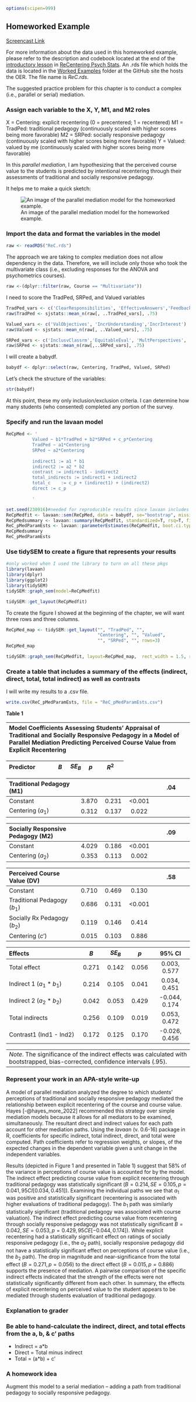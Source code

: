 ```r
options(scipen=999)
```

## Homeworked Example
[Screencast Link](https://youtu.be/p-iScWS_tT0)

For more information about the data used in this homeworked example, please refer to the description and codebook located at the end of the [introductory lesson](https://lhbikos.github.io/ReCenterPsychStats/ReCintro.html#introduction-to-the-data-set-used-for-homeworked-examples) in [ReCentering Psych Stats](https://lhbikos.github.io/ReCenterPsychStats/). An .rds file which holds the data is located in the [Worked Examples](https://github.com/lhbikos/ReC_MultivModel/tree/main/Worked_Examples) folder at the GitHub site the hosts the OER. The file name is *ReC.rds*.

The suggested practice problem for this chapter is to conduct a complex (i.e., parallel or serial) mediation. 

### Assign each variable to the X, Y, M1, and M2 roles {-}

X = Centering: explicit recentering (0 = precentered; 1 = recentered)
M1 = TradPed: traditional pedagogy (continuously scaled with higher scores being more favorable)
M2 = SRPed:  socially responsive pedagogy (continuously scaled with higher scores being more favorable)
Y = Valued: valued by me (continuously scaled with higher scores being more favorable)

In this *parallel mediation*, I am hypothesizing that the perceived course value to the students is predicted by intentional recentering through their assessments of traditional and socially responsive pedagogy.

It helps me to make a quick sketch:

![An image of the parallel mediation model for the homeworked example.](Worked_Examples/images/CompMedHWfig.jpg)

### Import the data and format the variables in the model  {-}

```r
raw <- readRDS("ReC.rds")
```

The approach we are taking to complex mediation does not allow dependency in the data. Therefore, we will include only those who took the multivariate class (i.e., excluding responses for the ANOVA and psychometrics courses).
```r
raw <-(dplyr::filter(raw, Course == "Multivariate"))
```

I need to score the TradPed, SRPed, and Valued variables

```r
TradPed_vars <- c('ClearResponsibilities', 'EffectiveAnswers','Feedback', 'ClearOrganization','ClearPresentation')  
raw$TradPed <- sjstats::mean_n(raw[, ..TradPed_vars], .75)

Valued_vars <- c('ValObjectives', 'IncrUnderstanding','IncrInterest')  
raw$Valued <- sjstats::mean_n(raw[, ..Valued_vars], .75)

SRPed_vars <- c('InclusvClassrm','EquitableEval', 'MultPerspectives', 'DEIintegration')  
raw$SRPed <- sjstats::mean_n(raw[,..SRPed_vars], .75)
```

I will create a babydf.

```r
babydf <- dplyr::select(raw, Centering, TradPed, Valued, SRPed)
```

Let's check the structure of the variables:

```r
str(babydf)
```

At this point, these my only inclusion/exclusion criteria. I can determine how many students (who consented) completed any portion of the survey.

### Specify and run the lavaan model  {-}

```r
ReCpMed <- '
          Valued ~ b1*TradPed + b2*SRPed + c_p*Centering
          TradPed ~ a1*Centering
          SRPed ~ a2*Centering
          
          indirect1 := a1 * b1
          indirect2 := a2 * b2
          contrast := indirect1 - indirect2
          total_indirects := indirect1 + indirect2
          total_c    := c_p + (indirect1) + (indirect2)
          direct := c_p

          '

set.seed(230916)#needed for reproducible results since lavaan includes randomness in its estimates
ReCpMedfit <- lavaan::sem(ReCpMed, data = babydf, se="bootstrap", missing= 'fiml')
ReCpMedsummary <- lavaan::summary(ReCpMedfit, standardized=T, rsq=T, fit=TRUE, ci=TRUE)
ReC_pMedParamEsts <- lavaan::parameterEstimates(ReCpMedfit, boot.ci.type = "bca.simple", standardized=TRUE)
ReCpMedsummary
ReC_pMedParamEsts
```

### Use tidySEM to create a figure that represents your results {-}


```r
#only worked when I used the library to turn on all these pkgs
library(lavaan)
library(dplyr)
library(ggplot2)
library(tidySEM)
tidySEM::graph_sem(model=ReCpMedfit)
```


```r
tidySEM::get_layout(ReCpMedfit)
```
To create the figure I showed at the beginning of the chapter, we will want three rows and three columns.

```r
ReCpMed_map <- tidySEM::get_layout("", "TradPed", "",
                                   "Centering", "", "Valued", 
                                   "", "SRPed", "", rows=3)
ReCpMed_map
```
```r
tidySEM::graph_sem(ReCpMedfit, layout=ReCpMed_map,  rect_width = 1.5, rect_height = 1.25, spacing_x = 2, spacing_y = 3, text_size = 4.5)
```



### Create a table that includes a summary of the effects (indirect, direct, total, total indirect) as well as contrasts {-}

I will write my results to a .csv file.

```r
write.csv(ReC_pMedParamEsts, file = "ReC_pMedParamEsts.csv")
```

**Table 1**  

|Model Coefficients Assessing Students' Appraisal of Traditional and Socially Responsive Pedagogy in a Model of Parallel Mediation Predicting Perceived Course Value from Explicit Recentering
|:--------------------------------------------------------------------------|

| Predictor                  |$B$      |$SE_{B}$  |$p$     |$R^2$           |                   
|:---------------------------|:-------:|:--------:|:------:|:--------------:|

|Traditional Pedagogy (M1)   |         |          |        |.04
|:---------------------------|:-------:|:--------:|:------:|:-------------:|
|Constant                    |3.870    |0.231     |<0.001  |               |
|Centering ($a_1$)           |0.312	   |0.137 	  |0.022   |               |

|Socially Responsive Pedagogy (M2)|    |          |        |.09       
|:---------------------------|:-------:|:--------:|:------:|:-------------:|
|Constant                    |4.029  	 |0.186     |<0.001  |               |
|Centering ($a_2$)           |0.353	   |0.113	    |0.002   |               |

|Perceived Course Value (DV) |         |          |        |.58
|:---------------------------|:-------:|:--------:|:------:|:-------------:|
|Constant                    |0.710	   |0.469	    |0.130   |               |
|Traditional Pedagogy ($b_1$)|0.686	   |0.131     |<0.001  |               |
|Socially Rx Pedagogy ($b_2$)|0.119	   |0.146	    |0.414   |               |
|Centering ($c'$)            |0.015	   |0.103	    |0.886   |               |

|Effects                     |$B$      |$SE_{B}$  |$p$     |95% CI 
|:---------------------------|:-------:|:--------:|:------:|:-------------:|
|Total effect                |0.271	   |0.142	    |0.056	 |0.003,	0.577  |
|Indirect 1 ($a_1$ * $b_1$)  |0.214	   |0.105	    |0.041	 |0.034,	0.451  |
|Indirect 2 ($a_2$ * $b_2$)  |0.042    |0.053	    |0.429	 |-0.044, 0.174  |
|Total indirects             |0.256	   |0.109	    |0.019	 |0.053, 0.472   | 
|Contrast1 (Ind1 - Ind2)     |0.172	   |0.125	    |0.170	 |-0.026,	0.456  |

|
|--------------------------------------------------------------------------|
|*Note*. The significance of the indirect effects was calculated with bootstrapped, bias-corrected, confidence intervals (.95).|
            


### Represent your work in an APA-style write-up {-}

A model of parallel mediation analyzed the degree to which students' perceptions of traditional and socially responsive pedagogy mediated the relationship between explicit recentering of the course and course value. Hayes [-@hayes_more_2022] recommended this strategy over simple mediation models because it allows for all mediators to be examined, simultaneously.  The resultant direct and indirect values for each path account for other mediation paths.  Using the *lavaan* (v. 0.6-16) package in R, coefficients for specific indirect, total indirect, direct, and total were computed.  Path coefficients refer to regression weights, or slopes, of the expected changes in the dependent variable given a unit change in the independent variables.  

Results (depicted in Figure 1 and presented in Table 1) suggest that 58% of the variance in perceptions of course value is accounted for by the model. The indirect effect predicting course value from explicit recentering through traditional pedagogy was statistically significant $(B = 0.214, SE = 0.105, p = 0.041, 95CI [0.034, 0.451])$. Examining the individual paths we see that $a_{1}$ was positive and statistically significant (recentering is associated with higher evaluations of traditional pedagogy). The  $b_{1}$ path was similarly statistically significant (traditional pedagogy was associated with course valuation). The indirect effect predicting course value from recentering through socially responsive pedagogy was not statistically significant $B = 0.042, SE = 0.053, p = 0.429, 95CE[-0.044, 0.174])$.  While explicit recentering had a statistically significant effect on ratings of socially responsive pedagogy (i.e., the $a_{2}$ path), socially responsive pedagogy did not have a statistically significant effect on perceptions of course value (i.e., the $b_{2}$ path). The drop in magnitude and near-significance from the total effect $(B = 0.271, p = 0.056)$ to the direct effect $(B = 0.015, p = 0.886)$ supports the presence of mediation.  A pairwise comparison of the specific indirect effects indicated that the strength of the effects were not statistically significantly different from each other. In summary, the effects of explicit recentering on perceived value to the student appears to be mediated through students evaluation of traditional pedagogy.


### Explanation to grader {-}

### Be able to hand-calculate the indirect, direct, and total effects from the a, b, & c' paths {-}

* Indirect = a*b
* Direct = Total minus indirect
* Total = (a*b) + c'

### A homework idea {-}

Augment this model to a serial mediation -- adding a path from traditional pedagogy to socially responsive pedagogy.




